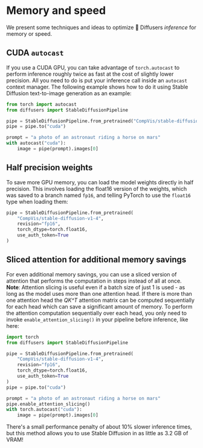 <!--Copyright 2022 The HuggingFace Team. All rights reserved.

Licensed under the Apache License, Version 2.0 (the "License"); you may not use this file except in compliance with
the License. You may obtain a copy of the License at

http://www.apache.org/licenses/LICENSE-2.0

Unless required by applicable law or agreed to in writing, software distributed under the License is distributed on
an "AS IS" BASIS, WITHOUT WARRANTIES OR CONDITIONS OF ANY KIND, either express or implied. See the License for the
specific language governing permissions and limitations under the License.
-->

# Memory and speed

We present some techniques and ideas to optimize 🤗 Diffusers _inference_ for memory or speed.

## CUDA `autocast`

If you use a CUDA GPU, you can take advantage of `torch.autocast` to perform inference roughly twice as fast at the cost of slightly lower precision. All you need to do is put your inference call inside an `autocast` context manager. The following example shows how to do it using Stable Diffusion text-to-image generation as an example:

```Python
from torch import autocast
from diffusers import StableDiffusionPipeline

pipe = StableDiffusionPipeline.from_pretrained("CompVis/stable-diffusion-v1-4", use_auth_token=True)
pipe = pipe.to("cuda")

prompt = "a photo of an astronaut riding a horse on mars"
with autocast("cuda"):
    image = pipe(prompt).images[0]  
```

## Half precision weights

To save more GPU memory, you can load the model weights directly in half precision. This involves loading the float16 version of the weights, which was saved to a branch named `fp16`, and telling PyTorch to use the `float16` type when loading them:

```Python
pipe = StableDiffusionPipeline.from_pretrained(
    "CompVis/stable-diffusion-v1-4",
    revision="fp16",
    torch_dtype=torch.float16,
    use_auth_token=True
)
```

## Sliced attention for additional memory savings

For even additional memory savings, you can use a sliced version of attention that performs the computation in steps instead of all at once. 
**Note**: Attention slicing is useful even if a batch size of just 1 is used - as long as the model uses more than one attention head. If there is more than one attention head the *QK^T* attention matrix can be computed sequentially for each head which can save a significant amount of memory.
To perform the attention computation sequentially over each head, you only need to invoke `enable_attention_slicing()` in your pipeline before inference, like here:

```Python
import torch
from diffusers import StableDiffusionPipeline

pipe = StableDiffusionPipeline.from_pretrained(
    "CompVis/stable-diffusion-v1-4",
    revision="fp16",
    torch_dtype=torch.float16,
    use_auth_token=True
)
pipe = pipe.to("cuda")

prompt = "a photo of an astronaut riding a horse on mars"
pipe.enable_attention_slicing()
with torch.autocast("cuda"):
    image = pipe(prompt).images[0]  
```

There's a small performance penalty of about 10% slower inference times, but this method allows you to use Stable Diffusion in as little as 3.2 GB of VRAM! 
